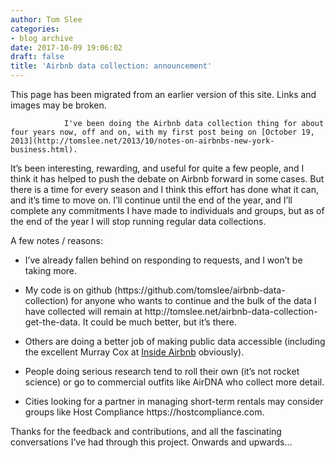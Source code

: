 ```yaml
---
author: Tom Slee
categories:
- blog archive
date: 2017-10-09 19:06:02
draft: false
title: 'Airbnb data collection: announcement'
---
```


::: {.callout-note}

This page has been migrated from an earlier version of this site. 
Links and images may be broken.

:::



				I've been doing the Airbnb data collection thing for about four years now, off and on, with my first post being on [October 19, 2013](http://tomslee.net/2013/10/notes-on-airbnbs-new-york-business.html).

It's been interesting, rewarding, and useful for quite a few people, and I think it has helped to push the debate on Airbnb forward in some cases. But there is a time for every season and I think this effort has done what it can, and it's time to move on. I'll continue until the end of the year, and I'll complete any commitments I have made to individuals and groups, but as of the end of the year I will stop running regular data collections.

A few notes / reasons:



 	
  * I've already fallen behind on responding to requests, and I won't be taking more.

 	
  * My code is on github (https://github.com/tomslee/airbnb-data-collection) for anyone who wants to continue and the bulk of the data I have collected will remain at http://tomslee.net/airbnb-data-collection-get-the-data. It could be much better, but it's there.

 	
  * Others are doing a better job of making public data accessible (including the excellent Murray Cox at [Inside Airbnb](http://insideairbnb.com) obviously).

 	
  * People doing serious research tend to roll their own (it's not rocket science) or go to commercial outfits like AirDNA who collect more detail.

 	
  * Cities looking for a partner in managing short-term rentals may consider groups like Host Compliance https://hostcompliance.com.


Thanks for the feedback and contributions, and all the fascinating conversations I've had through this project. Onwards and upwards...		
